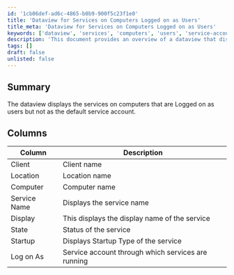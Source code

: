 ```yaml
---
id: '1cb06def-ad6c-4865-b0b9-900f5c23f1e0'
title: 'Dataview for Services on Computers Logged on as Users'
title_meta: 'Dataview for Services on Computers Logged on as Users'
keywords: ['dataview', 'services', 'computers', 'users', 'service-account']
description: 'This document provides an overview of a dataview that displays services running on computers where users are logged in, excluding the default service account. It includes details such as client name, location, computer name, service name, display name, service status, startup type, and the service account being used.'
tags: []
draft: false
unlisted: false
---
```

## Summary

The dataview displays the services on computers that are Logged on as users but not as the default service account.

## Columns

| Column       | Description                                         |
|--------------|-----------------------------------------------------|
| Client       | Client name                                         |
| Location     | Location name                                       |
| Computer     | Computer name                                       |
| Service Name | Displays the service name                           |
| Display      | This displays the display name of the service       |
| State        | Status of the service                               |
| Startup      | Displays Startup Type of the service                |
| Log on As    | Service account through which services are running   |













